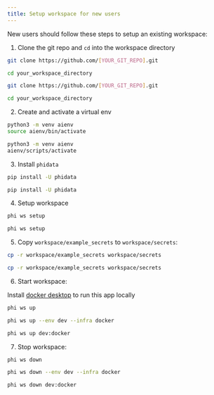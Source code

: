 ```yaml
---
title: Setup workspace for new users
---
```


New users should follow these steps to setup an existing workspace:

1. Clone the git repo and `cd` into the workspace directory

<CodeGroup>

```bash Mac
git clone https://github.com/[YOUR_GIT_REPO].git

cd your_workspace_directory
```

```bash Windows
git clone https://github.com/[YOUR_GIT_REPO].git

cd your_workspace_directory
```

</CodeGroup>

2. Create and activate a virtual env

<CodeGroup>

```bash Mac
python3 -m venv aienv
source aienv/bin/activate
```

```bash Windows
python3 -m venv aienv
aienv/scripts/activate
```

</CodeGroup>

3. Install `phidata`

<CodeGroup>

```bash Mac
pip install -U phidata
```

```bash Windows
pip install -U phidata
```

</CodeGroup>

4. Setup workspace

<CodeGroup>

```bash Mac
phi ws setup
```

```bash Windows
phi ws setup
```

</CodeGroup>

5. Copy `workspace/example_secrets` to `workspace/secrets`:

<CodeGroup>

```bash Mac
cp -r workspace/example_secrets workspace/secrets
```

```bash Windows
cp -r workspace/example_secrets workspace/secrets
```

</CodeGroup>

6. Start workspace:

<Note>

Install [docker desktop](https://docs.docker.com/desktop/install/mac-install/) to run this app locally

</Note>

<CodeGroup>

```bash terminal
phi ws up
```

```bash With Options
phi ws up --env dev --infra docker
```

```bash shorthand
phi ws up dev:docker
```

</CodeGroup>

7. Stop workspace:

<CodeGroup>

```bash terminal
phi ws down
```

```bash With Options
phi ws down --env dev --infra docker
```

```bash shorthand
phi ws down dev:docker
```

</CodeGroup>
